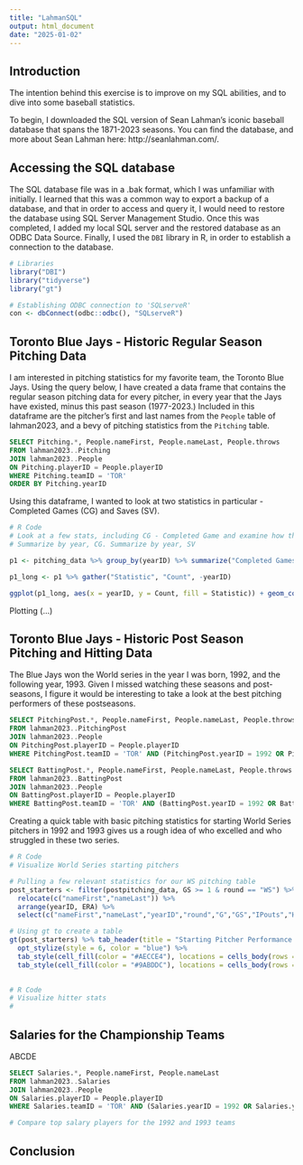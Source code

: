 ```yaml
---
title: "LahmanSQL"
output: html_document
date: "2025-01-02"
---
```


## Introduction

The intention behind this exercise is to improve on my SQL abilities, and to dive into some baseball statistics. 

To begin, I downloaded the SQL version of Sean Lahman's iconic baseball database that spans the 1871-2023 seasons. You can find the database, and more about Sean Lahman here: http://seanlahman.com/. 


## Accessing the SQL database

The SQL database file was in a .bak format, which I was unfamiliar with initially. I learned that this was a common way to export a backup of a database, and that in order to access and query it, I would need to restore the database using SQL Server Management Studio. Once this was completed, I added my local SQL server and the restored database as an ODBC Data Source. Finally, I used the `DBI` library in R, in order to establish a connection to the database.


```r
# Libraries
library("DBI")
library("tidyverse")
library("gt")
```


```r
# Establishing ODBC connection to 'SQLserveR'
con <- dbConnect(odbc::odbc(), "SQLserveR")
```


## Toronto Blue Jays - Historic Regular Season Pitching Data

I am interested in pitching statistics for my favorite team, the Toronto Blue Jays. Using the query below, I have created a data frame that contains the regular season pitching data for every pitcher, in every year that the Jays have existed, minus this past season (1977-2023.) Included in this dataframe are the pitcher's first and last names from the `People` table of lahman2023, and a bevy of pitching statistics from the `Pitching` table.

```sql
SELECT Pitching.*, People.nameFirst, People.nameLast, People.throws
FROM lahman2023..Pitching
JOIN lahman2023..People
ON Pitching.playerID = People.playerID
WHERE Pitching.teamID = 'TOR'
ORDER BY Pitching.yearID
```


Using this dataframe, I wanted to look at two statistics in particular - Completed Games (CG) and Saves (SV). 

```r
# R Code
# Look at a few stats, including CG - Completed Game and examine how that's change historically, and SV - Saves to see great relievers
# Summarize by year, CG. Summarize by year, SV

p1 <- pitching_data %>% group_by(yearID) %>% summarize("Completed Games" = sum(CG), "Saves" = sum(SV))

p1_long <- p1 %>% gather("Statistic", "Count", -yearID)

ggplot(p1_long, aes(x = yearID, y = Count, fill = Statistic)) + geom_col(position = "dodge") + labs(title = "Pitching: Total Completed Games and Saves by Year\nToronto Blue Jays (1977-2023)", x = "Year")
```

Plotting (...)


## Toronto Blue Jays - Historic Post Season Pitching and Hitting Data

The Blue Jays won the World series in the year I was born, 1992, and the following year, 1993. Given I missed watching these seasons and post-seasons, I figure it would be interesting to take a look at the best pitching performers of these postseasons. 

```sql
SELECT PitchingPost.*, People.nameFirst, People.nameLast, People.throws
FROM lahman2023..PitchingPost
JOIN lahman2023..People
ON PitchingPost.playerID = People.playerID
WHERE PitchingPost.teamID = 'TOR' AND (PitchingPost.yearID = 1992 OR PitchingPost.yearID = 1993)
```


```sql
SELECT BattingPost.*, People.nameFirst, People.nameLast, People.throws
FROM lahman2023..BattingPost
JOIN lahman2023..People
ON BattingPost.playerID = People.playerID
WHERE BattingPost.teamID = 'TOR' AND (BattingPost.yearID = 1992 OR BattingPost.yearID = 1993)
```


Creating a quick table with basic pitching statistics for starting World Series pitchers in 1992 and 1993 gives us a rough idea of who excelled and who struggled in these two series.

```r
# R Code
# Visualize World Series starting pitchers

# Pulling a few relevant statistics for our WS pitching table
post_starters <- filter(postpitching_data, GS >= 1 & round == "WS") %>% 
  relocate(c("nameFirst","nameLast")) %>%
  arrange(yearID, ERA) %>% 
  select(c("nameFirst","nameLast","yearID","round","G","GS","IPouts","H","ER","HR","BB","ERA"))

# Using gt to create a table
gt(post_starters) %>% tab_header(title = "Starting Pitcher Performance - World Series", subtitle = "Toronto Blue Jays (1992 + 1993)") %>% 
  opt_stylize(style = 6, color = "blue") %>%
  tab_style(cell_fill(color = "#AECCE4"), locations = cells_body(rows = yearID > 1992)) %>%
  tab_style(cell_fill(color = "#9ABDDC"), locations = cells_body(rows = yearID == 1992))
  
```


```r
# R Code
# Visualize hitter stats
# 
```



## Salaries for the Championship Teams

ABCDE


```sql
SELECT Salaries.*, People.nameFirst, People.nameLast
FROM lahman2023..Salaries
JOIN lahman2023..People
ON Salaries.playerID = People.playerID 
WHERE Salaries.teamID = 'TOR' AND (Salaries.yearID = 1992 OR Salaries.yearID = 1993)
```


```r
# Compare top salary players for the 1992 and 1993 teams
```



## Conclusion